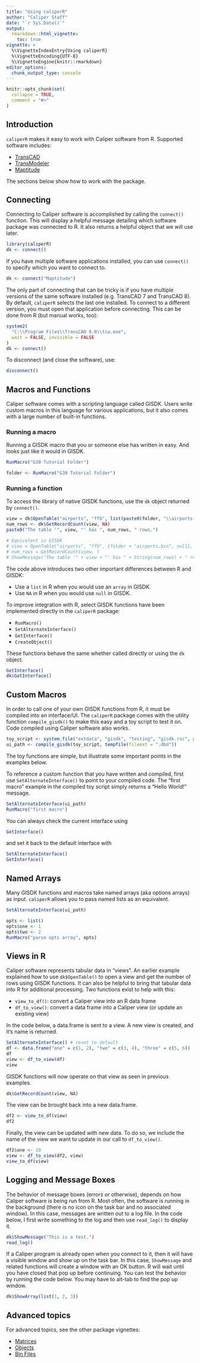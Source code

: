 ```yaml
---
title: "Using caliperR"
author: "Caliper Staff"
date: "`r Sys.Date()`"
output: 
  rmarkdown::html_vignette:
    toc: true
vignette: >
  %\VignetteIndexEntry{Using caliperR}
  %\VignetteEncoding{UTF-8}
  %\VignetteEngine{knitr::rmarkdown}
editor_options: 
  chunk_output_type: console
---
```


```r
knitr::opts_chunk$set(
  collapse = TRUE,
  comment = "#>"
)
```

## Introduction

`caliperR` makes it easy to work with Caliper software from R. Supported
software includes:

  * [TransCAD](https://www.caliper.com/tcovu.htm)
  * [TransModeler](https://www.caliper.com/transmodeler/default.htm)
  * [Maptitude](https://www.caliper.com/maptovu.htm)

The sections below show how to work with the package.

## Connecting

Connecting to Caliper software is accomplished by calling the `connect()`
function. This will display a helpful message detailing which software package
was connected to R. It also returns a helpful object that we will use later.

```r
library(caliperR)
dk <- connect()
```

If you have multiple software applications installed, you can use `connect()` to
specify which you want to connect to.

```r
dk <- connect("Maptitude")
```

The only part of connecting that can be tricky is if you have multiple versions
of the same software installed (e.g. TransCAD 7 and TransCAD 8). By default,
`caliperR` selects the last one installed. To connect to a different version,
you must open that application before connecting. This can be done from R (but
manual works, too):

```r
system2(
  "C:\\Program Files\\TransCAD 9.0\\tcw.exe",
  wait = FALSE, invisible = FALSE
)
dk <- connect()
```

To disconnect (and close the software), use:

```r
disconnect()
```

## Macros and Functions

Caliper software comes with a scripting language called GISDK. Users write custom
macros in this language for various applications, but it also comes with a large
number of built-in functions.

### Running a macro

Running a GISDK macro that you or someone else has written in easy. And looks
just like it would in GISDK.

```r
RunMacro("G30 Tutorial Folder")
```

```r
folder <- RunMacro("G30 Tutorial Folder")
```

### Running a function

To access the library of native GISDK functions, use the `dk` object returned by
`connect()`.

```r
view = dk$OpenTable("airports", "ffb", list(paste0(folder, "\\airports.bin")))
num_rows <- dk$GetRecordCount(view, NA)
paste0("The table '", view, "' has ", num_rows, " rows.")

# Equivalent in GISDK
# view = OpenTable("airports", "ffb", {folder + "airports.bin", null}, )
# num_rows = GetRecordCount(view, )
# ShowMessage("The table '" + view + "' has " + String(num_rows) + " rows.")
```

The code above introduces two other important differences between R and GISDK:

  * Use a `list` in R when you would use an `array` in GISDK.
  * Use `NA` in R when you would use `null` in GISDK.

To improve integration with R, select GISDK functions have been implemented
directly in the `caliperR` package:

  * `RunMacro()`
  * `SetAlternateInterface()`
  * `GetInterface()`
  * `CreateObject()`

These functions behave the same whether called directly or using the `dk`
object.

```r
GetInterface()
dk$GetInterface()
```

## Custom Macros

In order to call one of your own GISDK functions from R, it must be compiled
into an interface/UI. The `caliperR` package comes with the utility function
`compile_gisdk()` to make this easy and a toy script to test it on. Code
compiled using Caliper software also works.

```r
toy_script <- system.file("extdata", "gisdk", "testing", "gisdk.rsc", package = "caliperR")
ui_path <- compile_gisdk(toy_script, tempfile(fileext = ".dbd"))
```

The toy functions are simple, but illustrate some important points in the
examples below.

To reference a custom function that you have written and compiled, first use 
`SetAlternateInterface()` to point to your compiled code. The "first macro"
example in the compiled toy script simply returns a "Hello World!" message.

```r
SetAlternateInterface(ui_path)
RunMacro("first macro")
```

You can always check the current interface using

```r
GetInterface()
```

and set it back to the default interface with

```r
SetAlternateInterface()
GetInterface()
```

## Named Arrays

Many GISDK functions and macros take named arrays (aka options arrays) as input.
`caliperR` allows you to pass named lists as an equivalent.

```r
SetAlternateInterface(ui_path)

opts <- list()
opts$one <- 1
opts$two <- 2
RunMacro("parse opts array", opts)
```

## Views in R

Caliper software represents tabular data in "views". An earlier example
explained how to use `dk$OpenTable()` to open a view and get the number of rows
using GISDK functions. It can also be helpful to bring that tabular data into R
for additional processing. Two functions exist to help with this:

  * `view_to_df()`: convert a Caliper view into an R data frame
  * `df_to_view()`: convert a data frame into a Caliper view (or update an
    existing view)

In the code below, a data.frame is sent to a view. A new view is created, and
it's name is returned.
  
```r
SetAlternateInterface() # reset to default
df <- data.frame("one" = c(1, 2), "two" = c(3, 4), "three" = c(5, 6))
df
view <- df_to_view(df)
view
```
  
GISDK functions will now operate on that view as seen in previous examples.

```r
dk$GetRecordCount(view, NA)
```

The view can be brought back into a new data.frame.

```r
df2 <- view_to_df(view)
df2
```

Finally, the view can be updated with new data. To do so, we include the name
of the view we want to update in our call to `df_to_view()`.

```r
df2$one <- 10
view <- df_to_view(df2, view)
view_to_df(view)
```

## Logging and Message Boxes

The behavior of message boxes (errors or otherwise), depends on how Caliper
software is being run from R. Most often, the software is running in the
background (there is no icon on the task bar and no associated window). In this
case, messages are written out to a log file. In the code below, I first write
something to the log and then use `read_log()` to display it.

```r
dk$ShowMessage("This is a test.")
read_log()
```

If a Caliper program is already open when you connect to it, then it will have a
visible window and show up on the task bar. In this case, `ShowMessage` and
related functions will create a window with an OK button. R will wait until you
have closed that pop up before continuing. You can test the behavior by running
the code below. You may have to alt-tab to find the pop up window.

```r
dk$ShowArray(list(1, 2, 3))
```

## Advanced topics

For advanced topics, see the other package vignettes:

  * [Matrices](caliper-matrices.html)
  * [Objects](caliper-objects.html)
  * [Bin Files](bin-files.html)
